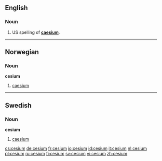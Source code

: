==English==
===Noun===
{{en-noun|-}}

#US spelling of '''[[caesium]]'''.
<!--Put derived terms, translations, etc, at "caesium"-->

----

==Norwegian==
===Noun===
'''cesium'''

# [[caesium]]

----

==Swedish==
===Noun===
'''cesium'''

# [[caesium]]

[[cs:cesium]]
[[de:cesium]]
[[fr:cesium]]
[[io:cesium]]
[[id:cesium]]
[[it:cesium]]
[[nl:cesium]]
[[pl:cesium]]
[[ru:cesium]]
[[fi:cesium]]
[[sv:cesium]]
[[vi:cesium]]
[[zh:cesium]]